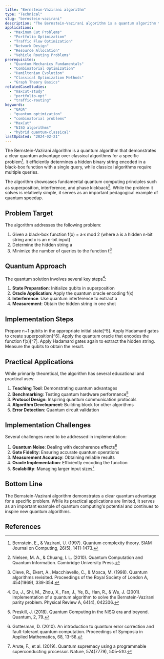 ```yaml
---
title: "Bernstein-Vazirani algorithm"
type: "Technical"
slug: "bernstein-vazirani"
description: "The Bernstein-Vazirani algorithm is a quantum algorithm that efficiently determines a secret string of bits encoded within a function, using only a single query, which is exponentially faster than any classical algorithm."
applications:
  - "Maximum Cut Problems"
  - "Portfolio Optimization"
  - "Traffic Flow Optimization"
  - "Network Design"
  - "Resource Allocation"
  - "Vehicle Routing Problems"
prerequisites:
  - "Quantum Mechanics Fundamentals"
  - "Combinatorial Optimization"
  - "Hamiltonian Evolution"
  - "Classical Optimization Methods"
  - "Graph Theory Basics"
relatedCaseStudies:
  - "maxcut-study"
  - "portfolio-opt"
  - "traffic-routing"
keywords:
  - "QAOA"
  - "quantum optimization"
  - "combinatorial problems"
  - "MaxCut"
  - "NISQ algorithms"
  - "hybrid quantum-classical"
lastUpdated: "2024-02-21"
---
```


The Bernstein-Vazirani algorithm is a quantum algorithm that demonstrates a clear quantum advantage over classical algorithms for a specific problem[^1]. It efficiently determines a hidden binary string encoded in a black-box function with a single query, while classical algorithms require multiple queries.

The algorithm showcases fundamental quantum computing principles such as superposition, interference, and phase kickback[^2]. While the problem it solves is relatively simple, it serves as an important pedagogical example of quantum speedup.

## Problem Target

The algorithm addresses the following problem:

1. Given a black-box function f(x) = a·x mod 2 (where a is a hidden n-bit string and x is an n-bit input)
2. Determine the hidden string a
3. Minimize the number of queries to the function f[^3]

## Quantum Approach

The quantum solution involves several key steps[^4]:

1. **State Preparation**: Initialize qubits in superposition
2. **Oracle Application**: Apply the quantum oracle encoding f(x)
3. **Interference**: Use quantum interference to extract a
4. **Measurement**: Obtain the hidden string in one shot

## Implementation Steps

<Steps>
    <Step title="Initialization">
        Prepare n+1 qubits in the appropriate initial state[^5].
    </Step>
    <Step title="Hadamard Transform">
        Apply Hadamard gates to create superposition[^6].
    </Step>
    <Step title="Oracle Query">
        Apply the quantum oracle that encodes the function f(x)[^7].
    </Step>
    <Step title="Final Transform">
        Apply Hadamard gates again to extract the hidden string.
    </Step>
    <Step title="Measurement">
        Measure the qubits to obtain the result.
    </Step>
</Steps>

## Practical Applications

While primarily theoretical, the algorithm has several educational and practical uses:

1. **Teaching Tool**: Demonstrating quantum advantages
2. **Benchmarking**: Testing quantum hardware performance[^8]
3. **Protocol Design**: Inspiring quantum communication protocols
4. **Algorithm Development**: Building block for other algorithms
5. **Error Detection**: Quantum circuit validation

## Implementation Challenges

Several challenges need to be addressed in implementation:

1. **Quantum Noise**: Dealing with decoherence effects[^9]
2. **Gate Fidelity**: Ensuring accurate quantum operations
3. **Measurement Accuracy**: Obtaining reliable results
4. **Oracle Implementation**: Efficiently encoding the function
5. **Scalability**: Managing larger input sizes[^10]

## Bottom Line

The Bernstein-Vazirani algorithm demonstrates a clear quantum advantage for a specific problem. While its practical applications are limited, it serves as an important example of quantum computing's potential and continues to inspire new quantum algorithms.

## References

[^1]: Bernstein, E., & Vazirani, U. (1997). Quantum complexity theory. SIAM Journal on Computing, 26(5), 1411-1473.
[^2]: Nielsen, M. A., & Chuang, I. L. (2010). Quantum Computation and Quantum Information. Cambridge University Press.
[^3]: Cleve, R., Ekert, A., Macchiavello, C., & Mosca, M. (1998). Quantum algorithms revisited. Proceedings of the Royal Society of London A, 454(1969), 339-354.
[^4]: Du, J., Shi, M., Zhou, X., Fan, J., Ye, B., Han, R., & Wu, J. (2001). Implementation of a quantum algorithm to solve the Bernstein-Vazirani parity problem. Physical Review A, 64(4), 042306.
[^5]: Cross, A. W., Smith, G., & Smolin, J. A. (2015). Quantum learning robust against noise. Physical Review A, 92(1), 012327.
[^6]: Montanaro, A. (2016). Quantum algorithms: an overview. npj Quantum Information, 2(1), 1-8.
[^7]: Harrow, A. W., & Montanaro, A. (2017). Quantum computational supremacy. Nature, 549(7671), 203-209.
[^8]: Preskill, J. (2018). Quantum Computing in the NISQ era and beyond. Quantum, 2, 79.
[^9]: Gottesman, D. (2010). An introduction to quantum error correction and fault-tolerant quantum computation. Proceedings of Symposia in Applied Mathematics, 68, 13-58.
[^10]: Arute, F., et al. (2019). Quantum supremacy using a programmable superconducting processor. Nature, 574(7779), 505-510.  